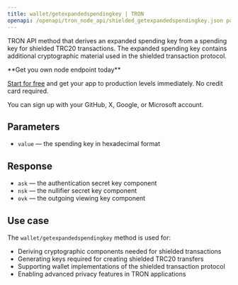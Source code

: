 ---
title: wallet/getexpandedspendingkey | TRON
openapi: /openapi/tron_node_api/shielded_getexpandedspendingkey.json post /95e61622bf6a8af293978377718e3b77/wallet/getexpandedspendingkey
---

TRON API method that derives an expanded spending key from a spending key for shielded TRC20 transactions. The expanded spending key contains additional cryptographic material used in the shielded transaction protocol.

<Check>
**Get you own node endpoint today**

[Start for free](https://console.chainstack.com/) and get your app to production levels immediately. No credit card required.

You can sign up with your GitHub, X, Google, or Microsoft account.
</Check>


## Parameters

* `value` — the spending key in hexadecimal format

## Response

* `ask` — the authentication secret key component
* `nsk` — the nullifier secret key component  
* `ovk` — the outgoing viewing key component

## Use case

The `wallet/getexpandedspendingkey` method is used for:

* Deriving cryptographic components needed for shielded transactions
* Generating keys required for creating shielded TRC20 transfers
* Supporting wallet implementations of the shielded transaction protocol
* Enabling advanced privacy features in TRON applications
